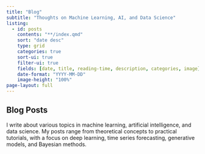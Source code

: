 ```yaml
---
title: "Blog"
subtitle: "Thoughts on Machine Learning, AI, and Data Science"
listing:
  - id: posts
    contents: "**/index.qmd"
    sort: "date desc"
    type: grid
    categories: true
    sort-ui: true
    filter-ui: true
    fields: [date, title, reading-time, description, categories, image]
    date-format: "YYYY-MM-DD"
    image-height: "100%"
page-layout: full
---
```


## Blog Posts

I write about various topics in machine learning, artificial intelligence, and data science. My posts range from theoretical concepts to practical tutorials, with a focus on deep learning, time series forecasting, generative models, and Bayesian methods.

::: {#posts}
:::
